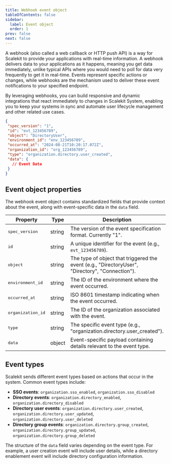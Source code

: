 ```yaml
---
title: Webhook event object
tableOfContents: false
sidebar:
  label: Event object
  order: 1
prev: false
next: false
---
```


A webhook (also called a web callback or HTTP push API) is a way for Scalekit to provide your applications with real-time information. A webhook delivers data to your applications as it happens, meaning you get data immediately, unlike typical APIs where you would need to poll for data very frequently to get it in real-time. Events represent specific actions or changes, while webhooks are the mechanism used to deliver these event notifications to your specified endpoint.

By leveraging webhooks, you can build responsive and dynamic integrations that react immediately to changes in Scalekit System, enabling you to keep your systems in sync and automate user lifecycle management and other related use cases.


 ```json wrap title="Sample Event Payload" showLineNumbers=false
{
  "spec_version": "1",
  "id": "evt_123456789",
  "object": "DirectoryUser",
  "environment_id": "env_123456789",
  "occurred_at": "2024-08-21T10:20:17.072Z",
  "organization_id": "org_123456789",
  "type": "organization.directory.user_created",
  "data": {
    // Event Data
  }
}
```

## Event object properties

The webhook event object contains standardized fields that provide context about the event, along with event-specific data in the `data` field.

| Property | Type | Description |
|----------|------|-------------|
| <pre>spec_version</pre> | string | The version of the event specification format. Currently "1". |
| <pre>id</pre> | string | A unique identifier for the event (e.g., `evt_123456789`). |
| <pre>object</pre> | string | The type of object that triggered the event (e.g., "DirectoryUser", "Directory", "Connection"). |
| <pre>environment_id</pre> | string | The ID of the environment where the event occurred. |
| <pre>occurred_at</pre> | string | ISO 8601 timestamp indicating when the event occurred. |
| <pre>organization_id</pre> | string | The ID of the organization associated with the event. |
| <pre>type</pre> | string | The specific event type (e.g., "organization.directory.user_created"). |
| <pre>data</pre> | object | Event-specific payload containing details relevant to the event type. |

## Event types

Scalekit sends different event types based on actions that occur in the system. Common event types include:

- **SSO events**: `organization.sso_enabled`, `organization.sso_disabled`
- **Directory events**: `organization.directory_enabled`, `organization.directory_disabled`
- **Directory user events**: `organization.directory.user_created`, `organization.directory.user_updated`, `organization.directory.user_deleted`
- **Directory group events**: `organization.directory.group_created`, `organization.directory.group_updated`, `organization.directory.group_deleted`

The structure of the `data` field varies depending on the event type. For example, a user creation event will include user details, while a directory enablement event will include directory configuration information.
